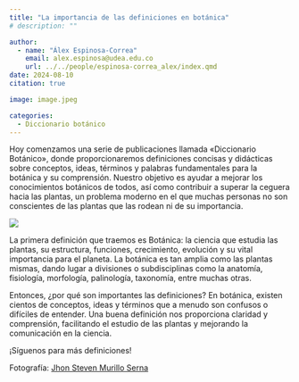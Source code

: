 ```yaml
---
title: "La importancia de las definiciones en botánica"
# description: ""

author: 
  - name: "Álex Espinosa-Correa"
    email: alex.espinosa@udea.edu.co
    url: ../../people/espinosa-correa_alex/index.qmd
date: 2024-08-10
citation: true

image: image.jpeg

categories:
  - Diccionario botánico
---
```


Hoy comenzamos una serie de publicaciones llamada «Diccionario Botánico», donde proporcionaremos definiciones concisas y didácticas sobre conceptos, ideas, términos y palabras fundamentales para la botánica y su comprensión. Nuestro objetivo es ayudar a mejorar los conocimientos botánicos de todos, así como contribuir a superar la ceguera hacia las plantas, un problema moderno en el que muchas personas no son conscientes de las plantas que las rodean ni de su importancia.

![](image.jpeg){fig-align="center" fig-alt="Imagen con el título «BOTÁNICA» en letras amarillas grandes. Debajo, en texto amarillo, se lee: «Ciencia que estudia las plantas, su estructura, funciones, crecimiento, evolución y su importancia para el planeta.» El fondo presenta una flor de tonos rosados y púrpuras. En la parte inferior derecha, están el logo de GEOBOTA y los íconos de las redes sociales del grupo."}

La primera definición que traemos es Botánica: la ciencia que estudia las plantas, su estructura, funciones, crecimiento, evolución y su vital importancia para el planeta. La botánica es tan amplia como las plantas mismas, dando lugar a divisiones o subdisciplinas como la anatomía, fisiología, morfología, palinología, taxonomía, entre muchas otras.

Entonces, ¿por qué son importantes las definiciones? En botánica, existen cientos de conceptos, ideas y términos que a menudo son confusos o difíciles de entender. Una buena definición nos proporciona claridad y comprensión, facilitando el estudio de las plantas y mejorando la comunicación en la ciencia.

¡Síguenos para más definiciones!

Fotografía: [Jhon Steven Murillo Serna](../../people/murillo-serna_jhon-steven/index.qmd)
